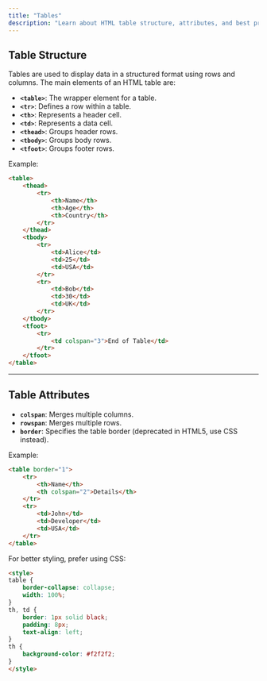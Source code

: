 ---
title: "Tables"
description: "Learn about HTML table structure, attributes, and best practices."
---

## Table Structure

Tables are used to display data in a structured format using rows and columns. The main elements of an HTML table are:

- **`<table>`**: The wrapper element for a table.
- **`<tr>`**: Defines a row within a table.
- **`<th>`**: Represents a header cell.
- **`<td>`**: Represents a data cell.
- **`<thead>`**: Groups header rows.
- **`<tbody>`**: Groups body rows.
- **`<tfoot>`**: Groups footer rows.

Example:

```html
<table>
    <thead>
        <tr>
            <th>Name</th>
            <th>Age</th>
            <th>Country</th>
        </tr>
    </thead>
    <tbody>
        <tr>
            <td>Alice</td>
            <td>25</td>
            <td>USA</td>
        </tr>
        <tr>
            <td>Bob</td>
            <td>30</td>
            <td>UK</td>
        </tr>
    </tbody>
    <tfoot>
        <tr>
            <td colspan="3">End of Table</td>
        </tr>
    </tfoot>
</table>
```

---

## Table Attributes

- **`colspan`**: Merges multiple columns.
- **`rowspan`**: Merges multiple rows.
- **`border`**: Specifies the table border (deprecated in HTML5, use CSS instead).

Example:

```html
<table border="1">
    <tr>
        <th>Name</th>
        <th colspan="2">Details</th>
    </tr>
    <tr>
        <td>John</td>
        <td>Developer</td>
        <td>USA</td>
    </tr>
</table>
```

For better styling, prefer using CSS:

```html
<style>
table {
    border-collapse: collapse;
    width: 100%;
}
th, td {
    border: 1px solid black;
    padding: 8px;
    text-align: left;
}
th {
    background-color: #f2f2f2;
}
</style>
